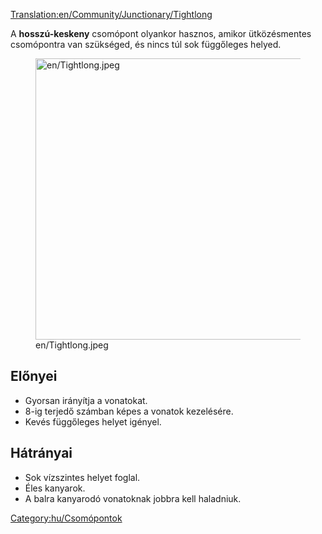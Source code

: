 [[Translation:en/Community/Junctionary/Tightlong]]

{{hu/Csomópontmenü}}
A '''hosszú-keskeny''' csomópont olyankor hasznos, amikor ütközésmentes csomópontra van szükséged, és nincs túl sok függőleges helyed.

[[File:en/Tightlong.jpeg|thumb|450px|none]]

==Előnyei==
* Gyorsan irányítja a vonatokat.
* 8-ig terjedő számban képes a vonatok kezelésére.
* Kevés függőleges helyet igényel.

==Hátrányai==
* Sok vízszintes helyet foglal.
* Éles kanyarok.
* A balra kanyarodó vonatoknak jobbra kell haladniuk.


[[Category:hu/Csomópontok]]